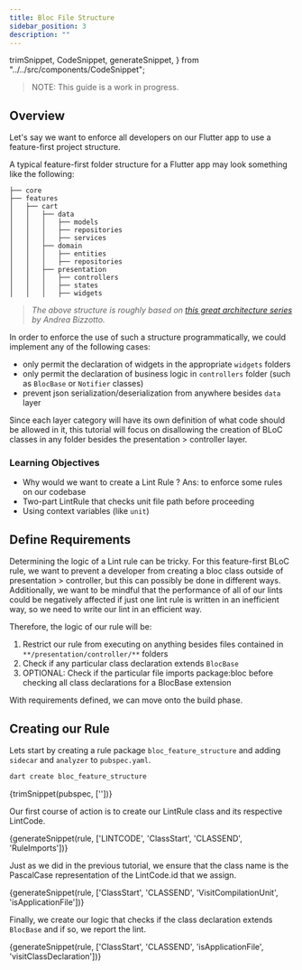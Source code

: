 ```yaml
---
title: Bloc File Structure
sidebar_position: 3
description: ""
---
```



  trimSnippet,
  CodeSnippet,
  generateSnippet,
} from "../../src/components/CodeSnippet";

> NOTE: This guide is a work in progress.

## Overview

Let's say we want to enforce all developers on our Flutter app to use a feature-first project structure.

A typical feature-first folder structure for a Flutter app may look something like the following:

```
├── core
├── features
│   ├── cart
│   │   ├── data
│   │   │   ├── models
│   │   │   ├── repositories
│   │   │   ├── services
│   │   ├── domain
│   │   │   ├── entities
│   │   │   ├── repositories
│   │   ├── presentation
│   │   │   ├── controllers
│   │   │   ├── states
│   │   │   ├── widgets
```
> *The above structure is roughly based on [this great architecture series](https://codewithandrea.com/articles/flutter-app-architecture-riverpod-introduction/)
> by Andrea Bizzotto.*

In order to enforce the use of such a structure programmatically, we could implement any of the following cases:

- only permit the declaration of widgets in the appropriate `widgets` folders
- only permit the declaration of business logic in `controllers` folder (such as `BlocBase` or `Notifier` classes)
- prevent json serialization/deserialization from anywhere besides `data` layer

Since each layer category will have its own definition of what code should be allowed in it,
this tutorial will focus on disallowing the creation of BLoC classes in any folder besides
the presentation > controller layer.

### Learning Objectives

- Why would we want to create a Lint Rule ? Ans: to enforce some rules on our codebase
- Two-part LintRule that checks unit file path before proceeding 
- Using context variables (like ```unit```)


## Define Requirements

Determining the logic of a Lint rule can be tricky. For this feature-first BLoC rule, we want to prevent a developer from
creating a bloc class outside of presentation > controller, but this can possibly be done in different ways.
Additionally, we want to be mindful that the performance of all of our lints could be negatively affected if
just one lint rule is written in an inefficient way, so we need to write our lint in an efficient way.

Therefore, the logic of our rule will be:

1. Restrict our rule from executing on anything besides files contained in `**/presentation/controller/**` folders
2. Check if any particular class declaration extends `BlocBase`
3. OPTIONAL: Check if the particular file imports package:bloc before checking all class declarations for a BlocBase extension

With requirements defined, we can move onto the build phase.

## Creating our Rule

Lets start by creating a rule package `bloc_feature_structure` and adding `sidecar`
and `analyzer` to `pubspec.yaml`.


```bash
dart create bloc_feature_structure
```

<CodeBlock title="pubspec.yaml" language="yaml">{trimSnippet(pubspec, [''])}</CodeBlock>

Our first course of action is to create our LintRule class and its respective LintCode.


<CodeBlock title="lib/src/bloc_outside_controller_layer.dart"  language="dart">{generateSnippet(rule, ['LINTCODE', 'ClassStart', 'CLASSEND', 'RuleImports'])}</CodeBlock>

Just as we did in the previous tutorial, we ensure that the class name is the PascalCase representation of the LintCode.id
that we assign.
<!--
From here we can build out the first of our requirements: to only analyze files outside of the application folder.
If you remember back to our feature-first project structure,
-->


<CodeBlock language="dart">{generateSnippet(rule, ['ClassStart', 'CLASSEND', 'VisitCompilationUnit', 'isApplicationFile'])}</CodeBlock>

Finally, we create our logic that checks if the class declaration extends `BlocBase` and if so, we report the lint.

<CodeBlock language="dart">{generateSnippet(rule, ['ClassStart', 'CLASSEND', 'isApplicationFile', 'visitClassDeclaration'])}</CodeBlock>

<!--

## Notes

- Mention packages that try to solve folder structure (but dont do so)
- Include steps to set up `sidecar_lints` to assist with rule creation
- Mention future benchmarking objective to help optimize rules

-->